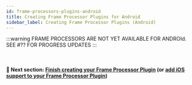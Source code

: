 ```yaml
---
id: frame-processors-plugins-android
title: Creating Frame Processor Plugins for Android
sidebar_label: Creating Frame Processor Plugins (Android)
---
```



:::warning
FRAME PROCESSORS ARE NOT YET AVAILABLE FOR ANDROId. SEE #?? FOR PROGRESS UPDATES
:::

<br />

#### 🚀 Next section: [Finish creating your Frame Processor Plugin](frame-processors-plugins-final) (or [add iOS support to your Frame Processor Plugin](frame-processors-plugins-ios))
